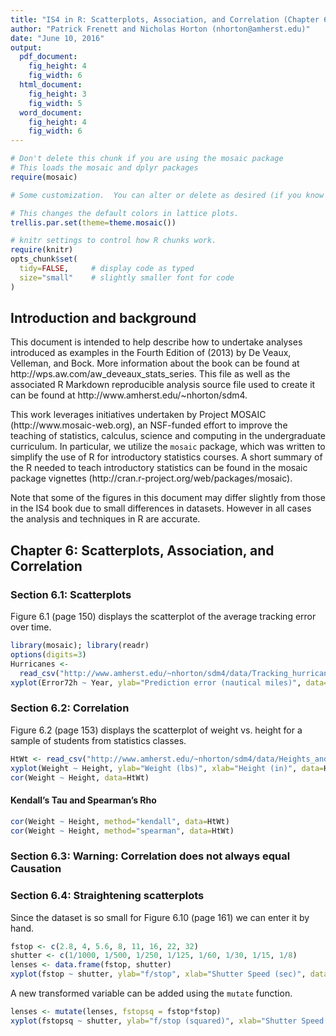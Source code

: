 ```yaml
---
title: "IS4 in R: Scatterplots, Association, and Correlation (Chapter 6)"
author: "Patrick Frenett and Nicholas Horton (nhorton@amherst.edu)"
date: "June 10, 2016"
output: 
  pdf_document:
    fig_height: 4
    fig_width: 6
  html_document:
    fig_height: 3
    fig_width: 5
  word_document:
    fig_height: 4
    fig_width: 6
---
```

  
  
  ```r
# Don't delete this chunk if you are using the mosaic package
# This loads the mosaic and dplyr packages
require(mosaic)
```

```r
# Some customization.  You can alter or delete as desired (if you know what you are doing).

# This changes the default colors in lattice plots.
trellis.par.set(theme=theme.mosaic())  

# knitr settings to control how R chunks work.
require(knitr)
opts_chunk$set(
  tidy=FALSE,     # display code as typed
  size="small"    # slightly smaller font for code
)
```

## Introduction and background 

This document is intended to help describe how to undertake analyses introduced 
as examples in the Fourth Edition of \emph{Intro Stats} (2013) by De Veaux, Velleman, and Bock.
More information about the book can be found at http://wps.aw.com/aw_deveaux_stats_series.  This
file as well as the associated R Markdown reproducible analysis source file used to create it can be found at http://www.amherst.edu/~nhorton/sdm4.

This work leverages initiatives undertaken by Project MOSAIC (http://www.mosaic-web.org), an NSF-funded effort to improve the teaching of statistics, calculus, science and computing in the undergraduate curriculum. In particular, we utilize the `mosaic` package, which was written to simplify the use of R for introductory statistics courses. A short summary of the R needed to teach introductory statistics can be found in the mosaic package vignettes (http://cran.r-project.org/web/packages/mosaic).

Note that some of the figures in this document may differ slightly from those in the IS4 book due to small differences in datasets. However in all cases the analysis and techniques in R are accurate.

## Chapter 6: Scatterplots, Association, and Correlation

### Section 6.1: Scatterplots

Figure 6.1 (page 150) displays the scatterplot of the average tracking error over time.

```r
library(mosaic); library(readr)
options(digits=3)
Hurricanes <- 
  read_csv("http://www.amherst.edu/~nhorton/sdm4/data/Tracking_hurricanes_2012.csv")
xyplot(Error72h ~ Year, ylab="Prediction error (nautical miles)", data=Hurricanes)
```


### Section 6.2: Correlation

Figure 6.2 (page 153) displays the scatterplot of weight vs. height for a sample of students from statistics classes.

```r
HtWt <- read_csv("http://www.amherst.edu/~nhorton/sdm4/data/Heights_and_Weights.csv")
xyplot(Weight ~ Height, ylab="Weight (lbs)", xlab="Height (in)", data=HtWt)
cor(Weight ~ Height, data=HtWt)
```

#### Kendall's Tau and Spearman's Rho

```r
cor(Weight ~ Height, method="kendall", data=HtWt)
cor(Weight ~ Height, method="spearman", data=HtWt)
```

### Section 6.3: Warning: Correlation does not always equal Causation

### Section 6.4: Straightening scatterplots

Since the dataset is so small for Figure 6.10 (page 161) we can enter it by hand.
```r
fstop <- c(2.8, 4, 5.6, 8, 11, 16, 22, 32)
shutter <- c(1/1000, 1/500, 1/250, 1/125, 1/60, 1/30, 1/15, 1/8)
lenses <- data.frame(fstop, shutter)
xyplot(fstop ~ shutter, ylab="f/stop", xlab="Shutter Speed (sec)", data=lenses)
```

A new transformed variable can be added using the `mutate` function.
```r
lenses <- mutate(lenses, fstopsq = fstop*fstop)
xyplot(fstopsq ~ shutter, ylab="f/stop (squared)", xlab="Shutter Speed (sec)", data=lenses)
```